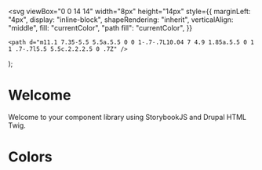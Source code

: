 
  <svg
    viewBox="0 0 14 14"
    width="8px"
    height="14px"
    style={{
      marginLeft: "4px",
      display: "inline-block",
      shapeRendering: "inherit",
      verticalAlign: "middle",
      fill: "currentColor",
      "path fill": "currentColor",
    }}
  >
    <path d="m11.1 7.35-5.5 5.5a.5.5 0 0 1-.7-.7L10.04 7 4.9 1.85a.5.5 0 1 1 .7-.7l5.5 5.5c.2.2.2.5 0 .7Z" />
  </svg>
);

<Meta title="Welcome" />

# Welcome

Welcome to your component library using StorybookJS and Drupal HTML Twig.

# Colors

<ColorPalette>
  <ColorItem
    title="Base"
    subtitle="Grayscale colors"
    colors={{
      White: "#FFFFFF",
      "Base lightest": "#f0f0f0",
      "Base lighter": "#dfe1e2",
      "Base light": "#a9aeb1",
      Base: "#71767a",
      "Base dark": "#565c65",
      "Base darker": "#3d4551",
      "Base darkest": "#1b1b1b",
    }}
  />
</ColorPalette>
